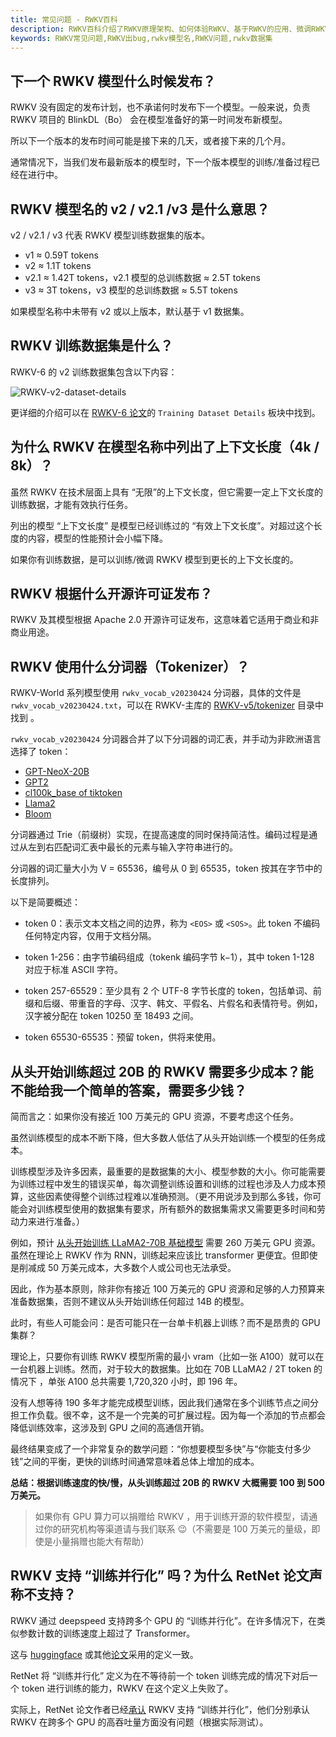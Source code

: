 ```yaml
---
title: 常见问题 - RWKV百科
description: RWKV百科介绍了RWKV原理架构、如何体验RWKV、基于RWKV的应用、微调RWKV等内容。RWKV是一种具有 GPT 级大型语言模型（LLM）性能的 RNN，也可以像 GPT Transformer 一样直接训练（可并行化）。
keywords: RWKV常见问题,RWKV出bug,rwkv模型名,RWKV问题,rwkv数据集
---
```



## 下一个 RWKV 模型什么时候发布？

RWKV 没有固定的发布计划，也不承诺何时发布下一个模型。一般来说，负责 RWKV 项目的 BlinkDL（Bo） 会在模型准备好的第一时间发布新模型。

所以下一个版本的发布时间可能是接下来的几天，或者接下来的几个月。

通常情况下，当我们发布最新版本的模型时，下一个版本模型的训练/准备过程已经在进行中。

## RWKV 模型名的 v2 / v2.1 /v3 是什么意思？

v2 / v2.1 / v3 代表 RWKV 模型训练数据集的版本。

- v1 ≈ 0.59T tokens
- v2 ≈ 1.1T tokens
- v2.1 ≈ 1.42T tokens，v2.1 模型的总训练数据 ≈ 2.5T tokens
- v3 ≈ 3T tokens，v3 模型的总训练数据  ≈  5.5T tokens 

如果模型名称中未带有 v2 或以上版本，默认基于 v1 数据集。

## RWKV 训练数据集是什么？

RWKV-6 的 v2 训练数据集包含以下内容：

![RWKV-v2-dataset-details](./RWKV-v2-dataset-details.png)

更详细的介绍可以在 [RWKV-6 论文](https://arxiv.org/abs/2404.05892)的 `Training Dataset Details` 板块中找到。

## 为什么 RWKV 在模型名称中列出了上下文长度（4k / 8k）？

虽然 RWKV 在技术层面上具有 “无限”的上下文长度，但它需要一定上下文长度的训练数据，才能有效执行任务。

列出的模型 “上下文长度” 是模型已经训练过的 “有效上下文长度”。对超过这个长度的内容，模型的性能预计会小幅下降。

如果你有训练数据，是可以训练/微调 RWKV 模型到更长的上下文长度的。

## RWKV 根据什么开源许可证发布？

RWKV 及其模型根据 Apache 2.0 开源许可证发布，这意味着它适用于商业和非商业用途。

## RWKV 使用什么分词器（Tokenizer）？

RWKV-World 系列模型使用 `rwkv_vocab_v20230424` 分词器，具体的文件是 `rwkv_vocab_v20230424.txt`，可以在 RWKV-主库的 [RWKV-v5/tokenizer](https://github.com/BlinkDL/RWKV-LM/blob/main/RWKV-v5/tokenizer/rwkv_vocab_v20230424.txt)
 目录中找到 。

`rwkv_vocab_v20230424` 分词器合并了以下分词器的词汇表，并手动为非欧洲语言选择了 token：

- [GPT-NeoX-20B](https://huggingface.co/EleutherAI/gpt-neox-20b)
- [GPT2](https://huggingface.co/openai-community/gpt2)
- [cl100k_base of tiktoken](https://github.com/openai/tiktoken)
- [Llama2](https://huggingface.co/meta-llama/Llama-2-7b-hf)
- [Bloom](https://huggingface.co/bigscience/bloom)

分词器通过 Trie（前缀树）实现，在提高速度的同时保持简洁性。编码过程是通过从左到右匹配词汇表中最长的元素与输入字符串进行的。

分词器的词汇量大小为 V = 65536，编号从 0 到 65535，token 按其在字节中的长度排列。

以下是简要概述：

- token 0：表示文本文档之间的边界，称为 `<EOS>` 或 `<SOS>`。此 token 不编码任何特定内容，仅用于文档分隔。

- token 1-256：由字节编码组成（tokenk 编码字节 k−1），其中 token 1-128 对应于标准 ASCII 字符。

- token 257-65529：至少具有 2 个 UTF-8 字节长度的 token，包括单词、前缀和后缀、带重音的字母、汉字、韩文、平假名、片假名和表情符号。例如，汉字被分配在 token 10250 至 18493 之间。

- token 65530-65535：预留 token，供将来使用。

## 从头开始训练超过 20B 的 RWKV 需要多少成本？能不能给我一个简单的答案，需要多少钱？

<Callout type="info" emoji="ℹ️">
简而言之：如果你没有接近 100 万美元的 GPU 资源，不要考虑这个任务。
</Callout>

虽然训练模型的成本不断下降，但大多数人低估了从头开始训练一个模型的任务成本。

训练模型涉及许多因素，最重要的是数据集的大小、模型参数的大小。你可能需要为训练过程中发生的错误买单，每次调整训练设置和训练的过程也涉及人力成本预算，这些因素使得整个训练过程难以准确预测。（更不用说涉及到那么多钱，你可能会对训练模型使用的数据集有要求，所有额外的数据集需求又需要更多时间和劳动力来进行准备。）

例如，预计 [从头开始训练 LLaMA2-70B 基础模型](https://twitter.com/moinnadeem/status/1681393075367841792) 需要 260 万美元 GPU 资源。虽然在理论上 RWKV 作为 RNN，训练起来应该比 transformer 更便宜。但即使是削减成 50 万美元成本，大多数个人或公司也无法承受。

因此，作为基本原则，除非你有接近 100 万美元的 GPU 资源和足够的人力预算来准备数据集，否则不建议从头开始训练任何超过 14B 的模型。

此时，有些人可能会问：是否可能只在一台单卡机器上训练？而不是昂贵的 GPU 集群？

理论上，只要你有训练 RWKV 模型所需的最小 vram（比如一张 A100）就可以在一台机器上训练。然而，对于较大的数据集。比如在 70B LLaMA2 / 2T token 的情况下 ，单张 A100 总共需要 1,720,320 小时，即 196 年。

没有人想等待 190 多年才能完成模型训练，因此我们通常在多个训练节点之间分担工作负载。很不幸，这不是一个完美的可扩展过程。因为每一个添加的节点都会降低训练效率，这涉及到 GPU 之间的高通信开销。

最终结果变成了一个非常复杂的数学问题：“你想要模型多快”与“你能支付多少钱”之间的平衡，更快的训练时间通常意味着总体上增加的成本。

**总结：根据训练速度的快/慢，从头训练超过 20B 的 RWKV 大概需要 100 到 500 万美元。**

> 如果你有 GPU 算力可以捐赠给 RWKV ，用于训练开源的软件模型，请通过你的研究机构等渠道请与我们联系 😉（不需要是 100 万美元的量级，即使是小量捐赠也能大有帮助）

## RWKV 支持 “训练并行化” 吗？为什么 RetNet 论文声称不支持？

RWKV 通过 deepspeed 支持跨多个 GPU 的 “训练并行化”。在许多情况下，在类似参数计数的训练速度上超过了 Transformer。

这与 [huggingface](https://huggingface.co/docs/transformers/v4.15.0/parallelism) 或其他[论文](https://www.researchgate.net/figure/Different-Training-Parallelization-Strategies_fig2_334821612)采用的定义一致。

RetNet 将 “训练并行化” 定义为在不等待前一个 token 训练完成的情况下对后一个 token 进行训练的能力，RWKV 在这个定义上失败了。

实际上，RetNet 论文作者已经[承认](https://web.archive.org/web/20230916013316/https://github.com/microsoft/unilm/issues/1243) RWKV 支持 “训练并行化”，他们分别承认 RWKV 在跨多个 GPU 的高吞吐量方面没有问题（根据实际测试）。